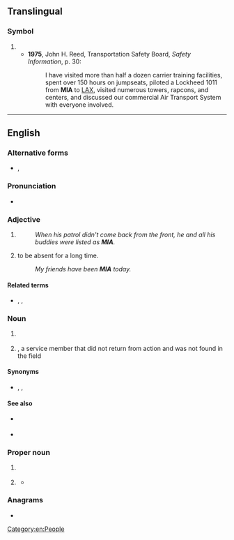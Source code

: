 {{also|Appendix:Variations of "mia"}}
==Translingual==

===Symbol===
{{mul-symbol}}

# {{IATA|Miami International Airport||Miami||Florida||United States}}
#* '''1975''', John H. Reed, Transportation Safety Board, ''Safety Information'', p. 30:
#*: I have visited more than half a dozen carrier training facilities, spent over 150 hours on jumpseats, piloted a Lockheed 1011 from '''MIA''' to [[LAX]], visited numerous towers, rapcons, and centers, and discussed our commercial Air Transport System with everyone involved.

----

==English==

===Alternative forms===
* {{sense|missing in action}} {{l|en|M.I.A.}}, {{l|en|M. I. A.}}

===Pronunciation===
* {{audio|en|LL-Q1860 (eng)-PerfectSoundWhatever-MIA.wav|Audio (CA)}}

===Adjective===
{{head|en|adjective}}

# {{lb|en|military}} {{initialism of|en|missing in action}}
#: ''When his patrol didn't come back from the front, he and all his buddies were listed as '''MIA'''.''
# {{lb|en|by extension}} to be absent for a long time.
#: ''My friends have been '''MIA''' today.''

====Related terms====
* {{sense|military}} {{l|en|KIA}}, {{l|en|WIA}}, {{l|en|LIA}}

===Noun===
{{en-noun|-}}

# {{lb|en|Mormonism}} {{initialism of|en|[[mutual|Mutual]] [[improvement|Improvement]] [[association|Association]]}}
# {{lb|en|military}} {{initialism of|en|missing-in-action}}, a service member that did not return from action and was not found in the field

====Synonyms====
* {{sense|Mutual Improvement Association}} {{l|en|Mutual}}, {{l|en|Young Woman's}}, {{l|en|Young Men's}}

====See also====
{{sense|Mutual Improvement Association}}
* {{qualifier|Young Women's}} {{pedia|lang=en|Young Women (organization)}}
* {{qualifier|Young Men's}} {{pedia|lang=en|Young Men (organization)}}

===Proper noun===
{{en-proper-noun}}

# {{lb|en|[[Indo-Aryan]]|_|linguistics}} {{initialism of|en|Middle Indo-Aryan}}
# {{lb|en|sports}} {{abbreviation of|en|Miami}}
#* {{quote-text|en|year=1996|author=Marty Strasen|title=Basketball Almanac, 1996-97|page=415|passage=56 Michael Jordan, [[CHI]] vs. '''MIA''', Apr. 29, 1992.}}

===Anagrams===
* {{anagrams|en|a=aim|AIM|AMI|I am|I'm a|I'm a'|I'm'a|I'm-a|I'ma|IAM|Ima|Ima'|MAI|Mai|aim|i'm'a|i'ma|ima|mai}}

[[Category:en:People]]